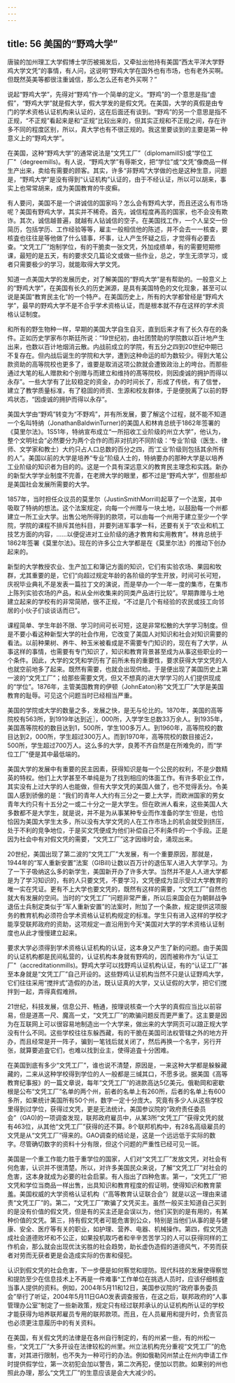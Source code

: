 ```yaml
---
---
---
```

title: 56 美国的“野鸡大学”
---




唐骏的加州理工大学假博士学历被揭发后，又牵扯出他持有美国“西太平洋大学野鸡大学文凭”的事情，有人问，这说明“野鸡大学在国外也有市场，也有老外买啊。但既然英美等都很注重诚信，那么怎么还有老外买啊？”

说起“野鸡大学”，先得对“野鸡”作一个简单的定义。“野鸡”的一个意思是指“虚假”，“野鸡大学”就是假大学，假大学发的是假文凭。在美国，大学的真假是由专门的学术资格认证机构来认证的，这在后面还有谈到。“野鸡”的另一个意思是指不正规，“不正规”看起来是和“正规”比较出来的，但其实正规和不正规之间，存在许多不同的程度区别，所以，真大学也有不很正规的。我这里要谈到的主要是第一种意义上的“野鸡大学”。

在美国，这种“野鸡大学”的通常说法是“文凭工厂”（diplomamillS)或“学位工厂"（degreemills)。有人说，“野鸡大学”有辱斯文，把“学位”或“文凭”像商品一样生产出来，卖给有需要的顾客。其实，许多“非野鸡”大学做的也是这种生意，问题是，“野鸡大学”是没有得到“认证机构”认证的，由于不经认证，所以可以胡来，事实上也常常胡来，成为美国教育的牛皮癣。

有人要问，美国不是一个讲诚信的国家吗？怎么会有野鸡大学，而且还这么有市场呢？美国有野鸡大学，其实并不稀奇。首先，诚信程度再高的国家，也不会没有欺诈。其次，诚信越普遍，就越有人钻诚信的空子。在美国找工作，一个人呈交一份简历，包括学历、工作经验等等，雇主一般相信他的陈述，并不会去一一核查，要核査也往往是等他做了什么错事，坏事，让人产生怀疑之后，才觉得有必要去查。“文凭工厂”炮制学位，有的干脆卖一张文凭，外加成缋单，有的需要短期修课，最短的是五天，有的要求交几篇论文或做一些作业，总之，学生无须学习，或者只需要极少的学习，就能取得大学文凭。

知道一点美国大学的发展历史，对了解美国的“野鸡大学”是有帮助的。一般意义上的“野鸡大学”，在美国有长久的历史渊源，是具有美国特色的文化现象，甚至可以说是美国“教育民主化”的一个特产。在美国历史上，所有的大学都曾经是“野鸡大学”，最早的野鸡大学不是不合乎学术资格认证，而是根本就不存在这样的学术资格认证制度。

和所有的野生物种一样，早期的美国大学自生自灭，直到后来才有了长久存在的条件。正如历史学家布尔斯廷所说：“19世纪初，由社团赞助的学院数以百计地产生出来，也数以百计地烟消云散。内战前成立的学院，有五分之四到20世纪中期已不复存在。但内战后诞生的学院和大学，遭到这种命运的却为数较少。得到大笔公款资助的高等院校也更多了，谁要是取消这项公款就会遭致政治上的垮台。而那些通过大笔的私人赠款和个别赠与而建立和维持的髙等院校，则因虔诚的拥护而得以永存”。一些大学有了比较稳定的资金，办的时间长了，形成了传统，有了信誉，建立了教学质量标准，有了稳固的师资、生源和校友群体，于是便脱离了以前的野鸡状态，“因虔诚的拥护而得以永存”。

美国大学由“野鸡”转变为“不野鸡”，并有所发展，要了解这个过程，就不能不知道一个名叫特纳（JonathanBaldwinTurner)的美国人和林肯总统于1862年签署的《莫里尔法》。1S51年，特纳宣布成立“一所招收工业阶级的州立大学”，他认为，整个文明社会“必然要分为两个合作的而非对抗的不同阶级：‘专业’阶级（医生、律师、文学家和教士）大约只占人口总数的百分之四，而‘工业’阶级则包括其余所有的人”。美国以前的大学是培养“专业”阶级人士的，特纳要办的那种大学是以培养工业阶级的知识者为目的的。这是一个具有深远意义的教育民主理念和实践。新办的新型大学学业制度不完善，在老牌大学的眼里，都不过是“野鸡大学”，但那些却是美国社会发展所需要的大学。

1857年，当时担任众议员的莫里尔（JustinSmithMorrill)起草了一个法案，其中吸取了特纳的想法。这个法案规定，向每一个州赠与一块土地，以鼓励每一个州都建立一所工业大学。出售公地所得到的款项，可以由每一个州用于建立至少一个学院，学院的课程不排斥其他科目，并要列进军事学一科，还要有关于“农业和机工技艺方面的内容，……以便促进对工业阶级的通才教育和实用教育”。林肯总统于1862年签署《莫里尔法》。现在的许多公立大学都是在《莫里尔法》的推动下创办起来的。

新型的大学教授农业、生产加工和簿记方面的知识，它们有实验农场、果园和牧群，尤其重要的是，它们“向超过规定年龄的各阶级的学生开放，时间可长可短，庆祝毕业典礼不是发表一篇拉丁文的演说，而是举办一个一年一度的集市，在集市上陈列实验农场的产品，和从全州收集来的同类产品进行比较”。早期靠赠与土地建立起来的学校有的非常简陋，很不正规，“不过是几个有经验的农民或技工向邻居的小伙子们谈谈话而已”。

课程简单、学生年龄不限、学习时间可长可短，这是非常松散的大学学习制度。但是不要小看这种新型大学的社会作用，它改变了美国人对知识和社会对知识需要的看法。以前种果树、养牛、种玉米被看成是不需要专门知识的，现在有了大学，从事这样的事情，也需要有专门知识了，知识和教育背景甚至成为从事这些职业的一个条件。因此，大学的文凭和学历有了前所未有的重要性，要求获得大学文凭的人也就空前地多了起来。既然有需要，也就会出现供给。于是便出现了美国历史上第一波的“文凭工厂”；给那些需要文凭，但又不想真的进大学学习的人们提供现成的“学位”。1876年，主管美国教育的伊顿（JohnEaton)称“文凭工厂”大学是美国教育的耻辱。可见这个问题当时已经相当严重。

美国的学院或大学的数量之多，发展之快，是无与伦比的。1870年，美国的高等院校有563所，到1919年达到近〗，000所，入学学生总数33万余人。到1935年，美国髙等院校的数目达到1，500所，学生100多万人。到1960年，高等院校的数目达到2，000所，学生超过300万人。而到1970年，高等院校的数目接近2，500所，学生超过700万人。这么多的大学，良莠不齐自然是在所难免的，而“学位工厂”便是其中最低端的。

美国大学的发展中有重要的民主因素，获得知识是每一个公民的权利，不是少数精英的特权。他们上大学甚至不单纯是为了找到相应的体面工作。有许多职业工作，其实没有上过大学的人也能做，但有大学文凭的美国人做了，也不觉得丢分。令美国人感到骄傲的是：“我们的青年人大约有三分之一要上大学，而欧洲国家的男女青年大约只有十五分之一或二十分之一是大学生。但在欧洲人看来，这些美国人大多数都不是大学生，就是说，并不是为从事某种专业而作准备的学生'但是，也恰恰因为美国大学生太多，所以没有大学文凭的人在工作市场上的机会就受到挤压，处于不利的竞争地位，于是买文凭便成为他们补偿自己不利条件的一个手段。正是因为社会中有对假文凭的需要，“文凭工厂”这才因缘时会，涌现出来。

20世纪，美国出现了第二波的“文凭工厂”大发展，有一个重要原因，那就是，1944年的“军人重新安置”法案（GIBill)让数以百万计的退伍军人进入大学学习。为了一下子吸纳这么多的新学生，美国新开办了许多大学。当然并不是人人进大学都是为了学习知识的，有的人只要文凭，不要学习，文凭便成为显示受过大学教育的唯一实在凭证。更有不上大学也要文凭的，既然有这样的需要，“文凭工厂”自然也就大有发展的空间。当时的“文凭工厂”问题非常严重，所以后来国会在为朝鲜战争退伍士兵制定类似于“军人重新安置”的法案时，附加了一个条款，规定提供这项服务的教育机构必须符合学术资格认证机构规定的标准。学生只有进入这样的学校才能享受联邦政府的资助，这项规定一直沿用到今天^美国对大学的学术资格认证制度也从此才慢慢建立起来。

要求大学必须得到学术资格认证机构的认证，这本身又产生了新的问题。由于美国的认证机构都是民间私营的，认证机构本身就有野鸡的，因而被称作为“认证工厂"（accreditationmills)。野鸡大学可以找野鸡认证机构认证，有的“认证工厂”甚至本身就是“文凭工厂”自己开设的。这些野鸡认证机构当然不只是认证野鸡大学，它们往往采用“搅拌式”造假的办法，既认证真的大学，又认证假的大学，把它们搅拌到一起，弄得真假难辨。

21世纪，科技发展，信息公开、畅通，按理说核查一个大学的真假应当比以前容易，但是道髙一尺、魔高一丈，“文凭工厂”的欺骗问题反而更严重了。这主要是因为在互联网上可以很容易地制造出一个大学来，做出来的大学网页可以踉正规大学没有什么不同。这些学校往往东躲西藏，有的干脆在美国司法权管辖之外的地方开办，而且经常是开一阵子，骗到一笔钱后就关闭了，然后再换一个名字，另行开张，就算要追査它们，也难以找到业主，使得追査十分困难。

在美国到底有多少“文凭工厂”，谁也说不清楚，原因是，一来这种大学都是躲躲藏藏的，二来从这种学校得到学位的人一般都是三缄其口，不愿多说。据美国《高等教育纪事报》的一篇文章说，每年“文凭工厂”的进款高达5亿美元。俄勒岡和密歇根是公布“文凭工厂”名单的两个州，前者的名单上有260所，后者的名单上有600多所，如果统计美国所有50个州，数字一定十分庞大。究竟有多少人从这些学校里得到过学位，获得过文凭，更是无法统计。美国参议院的“政府责任委员会”（GA0)的一项调查发现，联邦政府雇员中，从某3所“文凭工厂”获得文凭的就有463位，从其他“文凭工厂”获得的还不算。8个联邦机构中，有28名高级雇员的文凭是从“文凭工厂”得来的。GAO调查的结论是，这是一个远远低于实际的数字。尽管确切数字的资料十分有限，但这个问题的严重性已经可见一斑。

美国是一个重工作能力胜于重学位的国家，人们对“文凭工厂”发放文凭，对社会有何危害，认识并不很清楚。所以，对许多美国民众来说，了解“文凭工厂”对社会的危害，这本身就成为必要的社会启蒙。有人指出了四种危害。第一，“文凭工厂”把文凭和学位当商品一样出售，出具知识和教育程度的假证明，使得知识和教育蒙羞。美国权威的大学资格认证机构（“高等教育认证联合会”）就是以这一理由来谴责“文凭工厂”的。第二，“文凭工厂”欺骗了文凭买主。虽然一般买主知道自己买到的是没有价值的假文凭，但是有的买主还是会误以为，他们买到的是有用的，有某种价值的文凭。第三，持有假文凭者可能危害到公众，特别是当他们从事的是与健康、安全、医疗等有关的职业，如护理、营养、电器、机械操作。第四，假文凭造成社会道德败坏和不公正，如果投机取巧者和辛辛苦苦学习的人可以获得同样的工作机会，那么就会出现优汰劣胜的社会趋势，助长虚伪造假的道德风气，不劳而获者对劳而无获者更是会造成实际的伤害和侵犯。

认识到假文凭的社会危害，下一步便是如何察觉和提防。现代科技的发展使得察觉和提防至少在信息技术上不再是一件难事^工作单位在挑选人员时，应该仔细核査当事人提供的资料。例如，2004年5月11和12日，美国参议院的“政府事务委员会”举行了听证，2004年5月11日GAO发表调查报告，在这之后，联邦政府的“人事管理办公室”制定了一些新政策，规定只有经过联邦承认的认证机构所认证的学校才能获得为培养联邦雇员专用的联邦款项。而且，在人员雇用和提升时，负责官员也必须更注意履历中的有关资料。

在美国，有关假文凭的法律是在各州自行制定的，有的州紧一些，有的州松一些，“文凭工厂”大多开设在法律较松的州里。州立法机构充分重视“文凭工厂”的危害，对其进行限制，也不失为一种可行的办法。例如俄勒冈州禁止在州内申请工作时提供假学位，第一次初犯会加以警告，第二次再犯，便加以罚款。如果别的州也照此办理，那么“文凭工厂”的生意应该是会大大减少的。